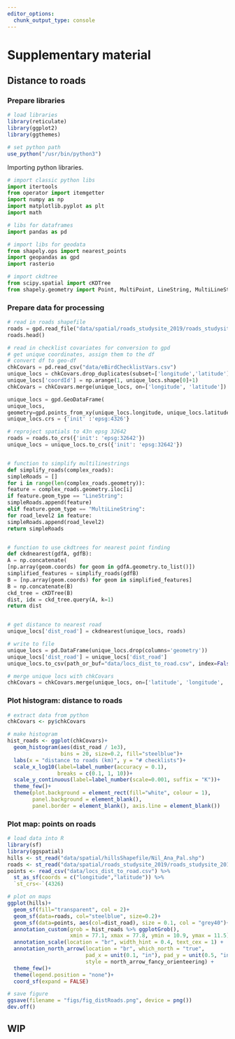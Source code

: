 ```yaml
---
editor_options: 
  chunk_output_type: console
---
```


# Supplementary material

## Distance to roads

### Prepare libraries

```r
# load libraries
library(reticulate)
library(ggplot2)
library(ggthemes)

# set python path
use_python("/usr/bin/python3")
```

Importing python libraries.

```python

# import classic python libs
import itertools
from operator import itemgetter
import numpy as np
import matplotlib.pyplot as plt
import math

# libs for dataframes
import pandas as pd

# import libs for geodata
from shapely.ops import nearest_points
import geopandas as gpd
import rasterio

# import ckdtree
from scipy.spatial import cKDTree
from shapely.geometry import Point, MultiPoint, LineString, MultiLineString
```

### Prepare data for processing

```python
# read in roads shapefile
roads = gpd.read_file("data/spatial/roads_studysite_2019/roads_studysite_2019.shp")
roads.head()

# read in checklist covariates for conversion to gpd
# get unique coordinates, assign them to the df
# convert df to geo-df
chkCovars = pd.read_csv("data/eBirdChecklistVars.csv")
unique_locs = chkCovars.drop_duplicates(subset=['longitude','latitude'])[['longitude', 'latitude', 'nSp']]
unique_locs['coordId'] = np.arange(1, unique_locs.shape[0]+1)
chkCovars = chkCovars.merge(unique_locs, on=['longitude', 'latitude'])

unique_locs = gpd.GeoDataFrame(
unique_locs,
geometry=gpd.points_from_xy(unique_locs.longitude, unique_locs.latitude))
unique_locs.crs = {'init' :'epsg:4326'}

# reproject spatials to 43n epsg 32642
roads = roads.to_crs({'init': 'epsg:32642'})
unique_locs = unique_locs.to_crs({'init': 'epsg:32642'})


# function to simplify multilinestrings
def simplify_roads(complex_roads):
simpleRoads = []
for i in range(len(complex_roads.geometry)):
feature = complex_roads.geometry.iloc[i]
if feature.geom_type == "LineString":
simpleRoads.append(feature)
elif feature.geom_type == "MultiLineString":
for road_level2 in feature:
simpleRoads.append(road_level2)
return simpleRoads


# function to use ckdtrees for nearest point finding
def ckdnearest(gdfA, gdfB):
A = np.concatenate(
[np.array(geom.coords) for geom in gdfA.geometry.to_list()])
simplified_features = simplify_roads(gdfB)
B = [np.array(geom.coords) for geom in simplified_features]
B = np.concatenate(B)
ckd_tree = cKDTree(B)
dist, idx = ckd_tree.query(A, k=1)
return dist


# get distance to nearest road
unique_locs['dist_road'] = ckdnearest(unique_locs, roads)

# write to file
unique_locs = pd.DataFrame(unique_locs.drop(columns='geometry'))
unique_locs['dist_road'] = unique_locs['dist_road']
unique_locs.to_csv(path_or_buf="data/locs_dist_to_road.csv", index=False)

# merge unique locs with chkCovars
chkCovars = chkCovars.merge(unique_locs, on=['latitude', 'longitude', 'coordId'])
```

### Plot histogram: distance to roads

```r
# extract data from python
chkCovars <- py$chkCovars

# make histogram
hist_roads <- ggplot(chkCovars)+
  geom_histogram(aes(dist_road / 1e3),
                 bins = 20, size=0.2, fill="steelblue")+
  labs(x = "distance to roads (km)", y = "# checklists")+
  scale_x_log10(label=label_number(accuracy = 0.1), 
                breaks = c(0.1, 1, 10))+
  scale_y_continuous(label=label_number(scale=0.001, suffix = "K"))+
  theme_few()+
  theme(plot.background = element_rect(fill="white", colour = 1),
        panel.background = element_blank(),
        panel.border = element_blank(), axis.line = element_blank())

```

### Plot map: points on roads

```r
# load data into R
library(sf)
library(ggspatial)
hills <- st_read("data/spatial/hillsShapefile/Nil_Ana_Pal.shp")
roads <- st_read("data/spatial/roads_studysite_2019/roads_studysite_2019.shp")
points <- read_csv("data/locs_dist_to_road.csv") %>% 
  st_as_sf(coords = c("longitude","latitude")) %>% 
  `st_crs<-`(4326)

# plot on maps
ggplot(hills)+
  geom_sf(fill="transparent", col = 2)+
  geom_sf(data=roads, col="steelblue", size=0.2)+
  geom_sf(data=points, aes(col=dist_road), size = 0.1, col = "grey40")+
  annotation_custom(grob = hist_roads %>% ggplotGrob(),
                    xmin = 77.1, xmax = 77.8, ymin = 10.9, ymax = 11.5)+
  annotation_scale(location = "br", width_hint = 0.4, text_cex = 1) +
  annotation_north_arrow(location = "br", which_north = "true", 
                         pad_x = unit(0.1, "in"), pad_y = unit(0.5, "in"),
                         style = north_arrow_fancy_orienteering) +
  theme_few()+
  theme(legend.position = "none")+
  coord_sf(expand = FALSE)

# save figure
ggsave(filename = "figs/fig_distRoads.png", device = png())
dev.off()
```

## WIP
